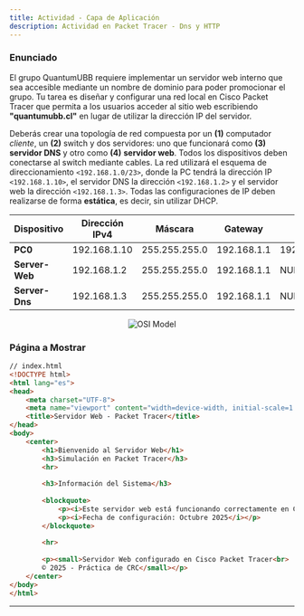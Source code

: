 ```yaml
---
title: Actividad - Capa de Aplicación
description: Actividad en Packet Tracer - Dns y HTTP
---
```


### Enunciado
El grupo QuantumUBB requiere implementar un servidor web interno que sea accesible mediante un nombre de dominio para poder promocionar el grupo. Tu tarea es diseñar y configurar una red local en Cisco Packet Tracer que permita a los usuarios acceder al sitio web escribiendo **"quantumubb.cl"** en lugar de utilizar la dirección IP del servidor.

Deberás crear una topología de red compuesta por un **(1)** computador *cliente*, un **(2)** switch y dos servidores: uno que funcionará como **(3)** **servidor DNS** y otro como **(4)** **servidor web**. Todos los dispositivos deben conectarse al switch mediante cables. La red utilizará el esquema de direccionamiento `<192.168.1.0/23>`, donde la PC tendrá la dirección IP `<192.168.1.10>`, el servidor DNS la dirección `<192.168.1.2>` y el servidor web la dirección `<192.168.1.3>`. Todas las configuraciones de IP deben realizarse de forma **estática**, es decir, sin utilizar DHCP.

| Dispositivo    | Dirección IPv4 | Máscara     | Gateway     | DNS        |
|----------------|--------------|---------------|-------------|------------|
| **PC0**        | 192.168.1.10 | 255.255.255.0 | 192.168.1.1 | 192.168.1.3|
| **Server-Web** | 192.168.1.2  | 255.255.255.0 | 192.168.1.1 | NULL       |
| **Server-Dns** | 192.168.1.3  | 255.255.255.0 | 192.168.1.1 | NULL       |

<p align="center">
  <img src="/images/tarea1.svg" alt="OSI Model"/>
</p>

### Página a Mostrar

```html
// index.html
<!DOCTYPE html>
<html lang="es">
<head>
    <meta charset="UTF-8">
    <meta name="viewport" content="width=device-width, initial-scale=1.0">
    <title>Servidor Web - Packet Tracer</title>
</head>
<body>
    <center>
        <h1>Bienvenido al Servidor Web</h1>
        <h3>Simulación en Packet Tracer</h3>
        <hr>
        
        <h3>Información del Sistema</h3>
        
        <blockquote>
            <p><i>Este servidor web está funcionando correctamente en Cisco Packet Tracer.</i></p>
            <p><i>Fecha de configuración: Octubre 2025</i></p>
        </blockquote>
                
        <hr>
        
        <p><small>Servidor Web configurado en Cisco Packet Tracer<br>
        © 2025 - Práctica de CRC</small></p>
    </center>
</body>
</html>
```

---


